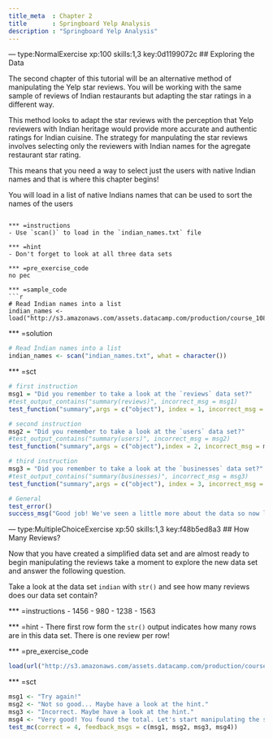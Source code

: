 ```yaml
---
title_meta  : Chapter 2
title       : Springboard Yelp Analysis
description : "Springboard Yelp Analysis"
---
```

--- type:NormalExercise xp:100 skills:1,3  key:0d1199072c
## Exploring the Data

The second chapter of this tutorial will be an alternative method of manipulating the Yelp star reviews. You will be working with the same sample of reviews of Indian restaurants but adapting the star ratings in a different way. 

This method looks to adapt the star reviews with the perception that Yelp reviewers with Indian heritage would provide more accurate and authentic ratings for Indian cuisine. The strategy for manpulating the star reviews involves selecting only the reviewers with Indian names for the agregate restaurant star rating. 

This means that you need a way to select just the users with native Indian names and that is where this chapter begins! 

You will load in a list of native Indians names that can be used to sort the names of the users 

```   

*** =instructions
- Use `scan()` to load in the `indian_names.txt` file

*** =hint
- Don't forget to look at all three data sets

*** =pre_exercise_code
no pec

*** =sample_code
```r
# Read Indian names into a list
indian_names <- load("http://s3.amazonaws.com/assets.datacamp.com/production/course_1087/datasets/indian_names.txt")
```

*** =solution
```r
# Read Indian names into a list
indian_names <- scan("indian_names.txt", what = character())
```

*** =sct
```r
# first instruction
msg1 = "Did you remember to take a look at the `reviews` data set?"
#test_output_contains("summary(reviews)", incorrect_msg = msg1)
test_function("summary",args = c("object"), index = 1, incorrect_msg = msg1)

# second instruction
msg2 = "Did you remember to take a look at the `users` data set?"
#test_output_contains("summary(users)", incorrect_msg = msg2)
test_function("summary",args = c("object"),index = 2, incorrect_msg = msg2)

# third instruction
msg3 = "Did you remember to take a look at the `businesses` data set?"
#test_output_contains("summary(businesses)", incorrect_msg = msg3)
test_function("summary",args = c("object"), index = 3, incorrect_msg = msg3)

# General
test_error()
success_msg("Good job! We've seen a little more about the data so now let's move on!")

```


--- type:MultipleChoiceExercise xp:50 skills:1,3  key:f48b5ed8a3
## How Many Reviews?

Now that you have created a simplified data set and are almost ready to begin manipulating the reviews take a moment to explore the new data set and answer the following question.

Take a look at the data set `indian` with `str()` and see how many reviews does our data set contain?

*** =instructions
- 1456
- 980
- 1238
- 1563
  
*** =hint
- There first row form the `str()` output indicates how many rows are in this data set. There is one review per row!  

*** =pre_exercise_code
```r
load(url("http://s3.amazonaws.com/assets.datacamp.com/production/course_1073/datasets/indian.RData"))
```

*** =sct
```r
msg1 <- "Try again!"
msg2 <- "Not so good... Maybe have a look at the hint."
msg3 <- "Incorrect. Maybe have a look at the hint."
msg4 <- "Very good! You found the total. Let's start manipulating the star reviews!"
test_mc(correct = 4, feedback_msgs = c(msg1, msg2, msg3, msg4))
```
